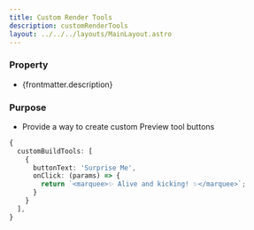 ```yaml
---
title: Custom Render Tools
description: customRenderTools
layout: ../../../layouts/MainLayout.astro
---
```


### Property

- {frontmatter.description}

### Purpose

- Provide a way to create custom Preview tool buttons

```ts
{
  customBuildTools: [
    {
      buttonText: 'Surprise Me',
      onClick: (params) => {
        return `<marquee>✨ Alive and kicking! ✨</marquee>`;
      }
    }
  ],
}
```

